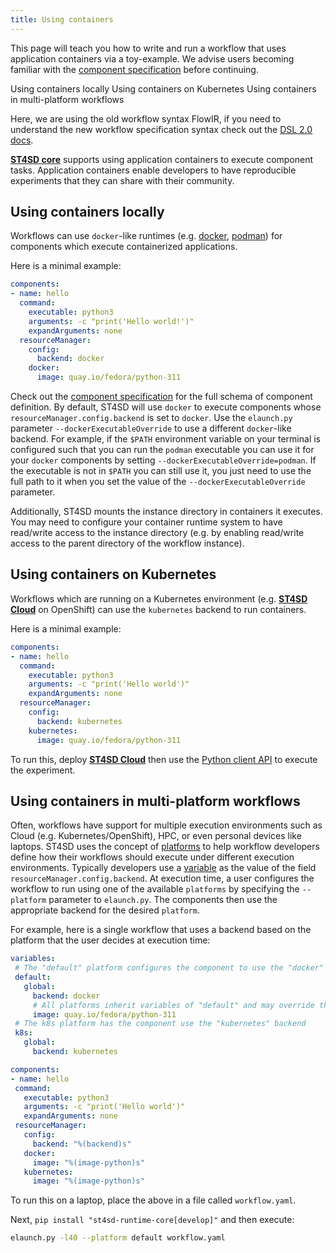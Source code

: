 ```yaml
---
title: Using containers
---
```


<!--

  Copyright IBM Inc. All Rights Reserved.
  SPDX-License-Identifier: Apache-2.0

-->

<PageDescription>

This page will teach you how to write and run a workflow that uses application containers via a toy-example.
We advise users becoming familiar with the [component specification](/workflow-specification#component) before continuing.

</PageDescription>

<AnchorLinks>
  <AnchorLink>Using containers locally</AnchorLink>
  <AnchorLink>Using containers on Kubernetes</AnchorLink>
  <AnchorLink>Using containers in multi-platform workflows</AnchorLink>
</AnchorLinks>


<InlineNotification kind="info">

Here, we are using the old workflow syntax FlowIR, if you need to understand the new workflow specification syntax check out the [DSL 2.0 docs](/workflow-specification-dsl).

</InlineNotification>


[**ST4SD core**](/st4sd-core-getting-started) supports using application containers to execute component tasks.
Application containers enable developers to have reproducible experiments that they can share with their community.


## Using containers locally

Workflows can use `docker`-like runtimes (e.g. [docker](https://www.docker.com/), [podman](https://podman.io/))
for components which execute containerized applications.

Here is a minimal example:

```yaml
components:
- name: hello
  command:
    executable: python3
    arguments: -c "print('Hello world!')"
    expandArguments: none
  resourceManager:
    config:
      backend: docker
    docker:
      image: quay.io/fedora/python-311
```

Check out the [component specification](/workflow-specification#component) for the full schema of component definition.
By default, ST4SD will use `docker` to execute components whose `resourceManager.config.backend` is set to `docker`.
Use the `elaunch.py` parameter `--dockerExecutableOverride` to use a different `docker`-like backend.
For example, if the `$PATH` environment variable on your terminal is configured such that you can run the `podman`
executable you can use it for your `docker` components by setting `--dockerExecutableOverride=podman`.
If the executable is not in `$PATH` you can still use it, you just need to use the full path to it when you set
the value of the `--dockerExecutableOverride` parameter.


Additionally, ST4SD mounts the instance directory in containers it executes.
You may need to configure your container runtime system to have read/write access to the instance directory (e.g. by enabling read/write access to the parent directory of the workflow instance).


## Using containers on Kubernetes

Workflows which are running on a Kubernetes environment (e.g. [**ST4SD Cloud**](/st4sd-cloud-getting-started) on OpenShift)  can use the `kubernetes` backend to run containers.

Here is a minimal example:

```yaml
components:
- name: hello
  command:
    executable: python3
    arguments: -c "print('Hello world')"
    expandArguments: none
  resourceManager:
    config:
      backend: kubernetes
    kubernetes:
      image: quay.io/fedora/python-311
```

To run this, deploy [**ST4SD Cloud**](/st4sd-cloud-getting-started) then use the [Python client API](/running-workflows-on-openshift/) to execute the experiment.

## Using containers in multi-platform workflows

Often, workflows have support for multiple execution environments such as Cloud (e.g. Kubernetes/OpenShift), HPC, or even personal devices like laptops.
ST4SD uses the concept of [platforms](/workflow-specification#platforms) to help workflow developers define how their workflows should execute under different execution environments.
Typically developers use a [variable](/workflow-specification#variables) as the value of the field `resourceManager.config.backend`.
At execution time, a user configures the workflow to run using one of the available `platforms` by specifying the
`--platform` parameter to `elaunch.py`.
The components then use the appropriate backend for the desired `platform`.

For example, here is a single workflow that uses a backend based on the platform that the user decides at execution time:

 ```yaml
variables:
  # The "default" platform configures the component to use the "docker" backend
  default:
    global:
      backend: docker
      # All platforms inherit variables of "default" and may override their value
      image: quay.io/fedora/python-311
  # The k8s platform has the component use the "kubernetes" backend
  k8s:
    global:
      backend: kubernetes

components:
- name: hello
  command:
    executable: python3
    arguments: -c "print('Hello world')"
    expandArguments: none
  resourceManager:
    config:
      backend: "%(backend)s"
    docker:
      image: "%(image-python)s"
    kubernetes:
      image: "%(image-python)s"
```

To run this on a laptop, place the above in a file called `workflow.yaml`.

Next, `pip install "st4sd-runtime-core[develop]"` and then execute:

```bash
elaunch.py -l40 --platform default workflow.yaml
```
